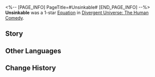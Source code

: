 <%-- [PAGE_INFO]
PageTitle=#Unsinkable#
[END_PAGE_INFO] --%>
{{Removed|Equation}}
{{Equation Infobox
|period   = The Human Comedy
|rarity   = 1
|path1    = Preservation*3
|path2    = Destruction*2
|effect   = The Shield Effect a character receives increases by {{Color|h|20%}}, for every 1% of HP that is different between the character's Max HP and current HP, the Shield Effect additionally increases by {{Color|h|0.8%}}.
|mentions = 
}}
'''Unsinkable''' was a 1-star [[Divergent Universe: The Human Comedy/Equations|Equation]] in [[Divergent Universe: The Human Comedy]].

==Story==
{{Description|You had a beautiful dream in which you and your friends raised your glasses under three suns, toasting to the great peace! The dome hovering in the sky envelops the planet, shielding it from intense light and heat. It is the masterpiece you designed, and you witness with your own eyes how it crumbles at daybreak.<br /><br />Collapse, screams, bursts of gamma rays from the supernova. Your eyes, hands, and every single cell in your body wail in agony. The villains set the atmosphere on fire, reducing the tower that has stood for 290 Amber Eras to ashes. Deadly microbes are dancing on the ice crystals of Ring of Smya, and you vow to make them suffer tenfold.<br /><br />You sketch the outline of the colossal ship that has ignited the galaxy. The bombs incinerate all viciousness under the night sky. Before everything you cherish turns to ruins, you inflict the necessary devastation upon the enemy.}}
<!--
==Gameplay Notes==
* 
-->
==Other Languages==
{{Other Languages
|en   = Unsinkable
|zhs  = 不沉巨舰
|zht  = 不沉巨艦
|ja   = {{Rubi|沈|しず}}まぬ{{Rubi|巨艦|きょかん}}
|ko   = 가라앉지 않는 거함
|es   = Nave insumergible
|fr   = Insubmersible
|ru   = Непотопляемый
|th   = เรือที่ไม่มีวันจม
|vi   = Tàu Không Chìm
|de   = Unsinkbares Schiff
|id   = Unsinkable
|pt   = Inafundável
}}

==Change History==
{{Change History|2.3}}